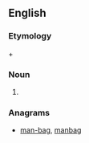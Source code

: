 ==English==

===Etymology===
{{derv|en|bag}} + {{derv|en|man}}

===Noun===
{{en-noun|sg=[[bag]] [[man]]|bag men}}

#{{alternative spelling of|bagman}}

===Anagrams===
* [[man-bag#English|man-bag]], [[manbag#English|manbag]]